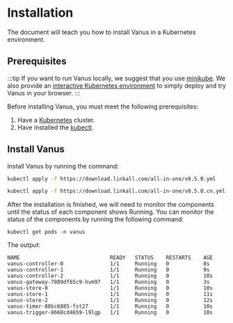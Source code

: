 # Installation

The document will teach you how to install Vanus in a Kubernetes environment.

## Prerequisites
:::tip
If you want to run Vanus locally, we suggest that you use [minikube](https://minikube.sigs.k8s.io/docs/start).
We also provide an [interactive Kubernetes environment](https://play.linkall.com) to simply deploy and try Vanus in your browser.
:::

Before installing Vanus, you must meet the following prerequisites:

1. Have a [Kubernetes](https://kubernetes.io/docs/setup) cluster.
2. Have installed the [kubectl](https://kubernetes.io/docs/tasks/tools/).

## Install Vanus

Install Vanus by running the command:

<Tabs >

<TabItem label="Default" value="default">

```bash
kubectl apply -f https://download.linkall.com/all-in-one/v0.5.0.yml
```

</TabItem>

<TabItem label="China" value="china">

```bash
kubectl apply -f https://download.linkall.com/all-in-one/v0.5.0.cn.yml
```

</TabItem>

</Tabs>

After the installation is finished, we will need to monitor the components until the status of each component shows Running. You can monitor the status of the components by running the following command:

```shell
kubectl get pods -n vanus
```

The output:

```text
NAME                             READY   STATUS    RESTARTS    AGE
vanus-controller-0               1/1     Running   0           8s
vanus-controller-1               1/1     Running   0           9s
vanus-controller-2               1/1     Running   0           10s
vanus-gateway-7889df65c9-hvm97   1/1     Running   0           3s
vanus-store-0                    1/1     Running   0           10s
vanus-store-1                    1/1     Running   0           11s
vanus-store-2                    1/1     Running   0           12s
vanus-timer-88bc6885-fst27       1/1     Running   0           10s
vanus-trigger-8668cd4659-l9lgp   1/1     Running   0           10s
```
